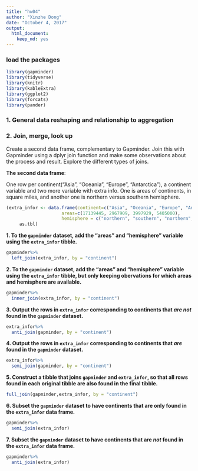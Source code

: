 ```yaml
---
title: "hw04"
author: "Xinzhe Dong"
date: "October 4, 2017"
output: 
  html_document: 
    keep_md: yes
---
```


### load the packages

```r
library(gapminder)
library(tidyverse)
library(knitr)
library(kableExtra)
library(ggplot2)
library(forcats)
library(pander)
```


### 1. General data reshaping and relationship to aggregation




### 2. Join, merge, look up
Create a second data frame, complementary to Gapminder. Join this with Gapminder using a  dplyr join function and make some observations about the process and result. Explore the different types of joins. 

**The second data frame**:

One row per continent("Asia", "Oceania", "Europe", "Antarctica"), a continent variable and two more variable with extra info. One is areas of continents, in square miles, and another one is northern versus southern hemisphere.

```r
(extra_infor <- data.frame(continent=c("Asia", "Oceania", "Europe", "Antarctica"),
                     areas=c(17139445, 2967909, 3997929, 5405000),
                     hemisphere = c("northern", "southern", "northern", "southern")) %>% 
     as.tbl)
```

**1. To the `gapminder` dataset, add the "areas" and "hemisphere" variable using the `extra_infor` tibble.**

```r
gapminder%>%
  left_join(extra_infor, by = "continent")
```


**2. To the `gapminder` dataset, add the "areas" and "hemisphere" variable using the `extra_infor` tibble, but only keeping obervations for which areas and hemisphere are available. **


```r
gapminder%>%
  inner_join(extra_infor, by = "continent")
```

**3. Output the rows in `extra_infor` corresponding to continents that _are not_ found in the `gapminder` dataset. **


```r
extra_infor%>%
  anti_join(gapminder, by = "continent")
```

**4. Output the rows in `extra_infor` corresponding to continents that _are_ found in the `gapminder` dataset. **


```r
extra_infor%>%
  semi_join(gapminder, by = "continent")
```


**5. Construct a tibble that joins `gapminder` and `extra_infor`, so that all rows found in each original tibble are also found in the final tibble. **


```r
full_join(gapminder,extra_infor, by = "continent")
```


**6. Subset the `gapminder` dataset to have continents that are only found in the `extra_infor` data frame. **

```r
gapminder%>%
  semi_join(extra_infor)
```


**7. Subset the `gapminder` dataset to have continents that are _not_ found in the `extra_infor` data frame. **

```r
gapminder%>%
  anti_join(extra_infor)
```
